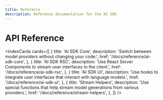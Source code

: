 ```yaml
---
title: Reference
description: Reference documentation for the AI SDK
---
```


# API Reference

<IndexCards
  cards={[
    {
      title: 'AI SDK Core',
      description: 'Switch between model providers without changing your code.',
      href: '/docs/reference/ai-sdk-core',
    },
    {
      title: 'AI SDK RSC',
      description:
        'Use React Server Components to stream user interfaces to the client.',
      href: '/docs/reference/ai-sdk-rsc',
    },
    {
      title: 'AI SDK UI',
      description:
        'Use hooks to integrate user interfaces that interact with language models.',
      href: '/docs/reference/ai-sdk-ui',
    },
    {
      title: 'Stream Helpers',
      description:
        'Use special functions that help stream model generations from various providers.',
      href: '/docs/reference/stream-helpers',
    },
  ]}
/>
